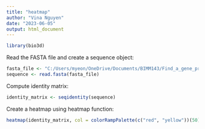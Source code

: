 ```yaml
---
title: "heatmap"
author: "Vina Nguyen"
date: "2023-06-05"
output: html_document
---
```


```r
library(bio3d)
```

Read the FASTA file and create a sequence object:

```r
fasta_file <- "C:/Users/myeon/OneDrive/Documents/BIMM143/Find_a_gene_project/alignment1.clwstrict"
sequence <- read.fasta(fasta_file)
```

Compute identity matrix:

```r
identity_matrix <- seqidentity(sequence)
```

Create a heatmap using heatmap function:

```r
heatmap(identity_matrix, col = colorRampPalette(c("red", "yellow"))(50), scale = "none", margins = c(5,5), cexCol = 0.6, cexRow = 1)
```









